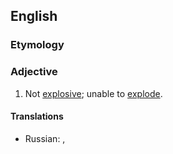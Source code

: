 ==English==

===Etymology===
{{prefix|non|explosive}}

===Adjective===
{{en-adj}}

# Not [[explosive]]; unable to [[explode]].

====Translations====
{{trans-top|not explosive}}
{{trans-mid}}
* Russian: {{t|ru|невзрывающийся|tr=nevzryvájuščijsja|sc=Cyrl}}, {{t|ru|невзрывной|tr=nevzryvnój|sc=Cyrl}}
{{trans-bottom}}